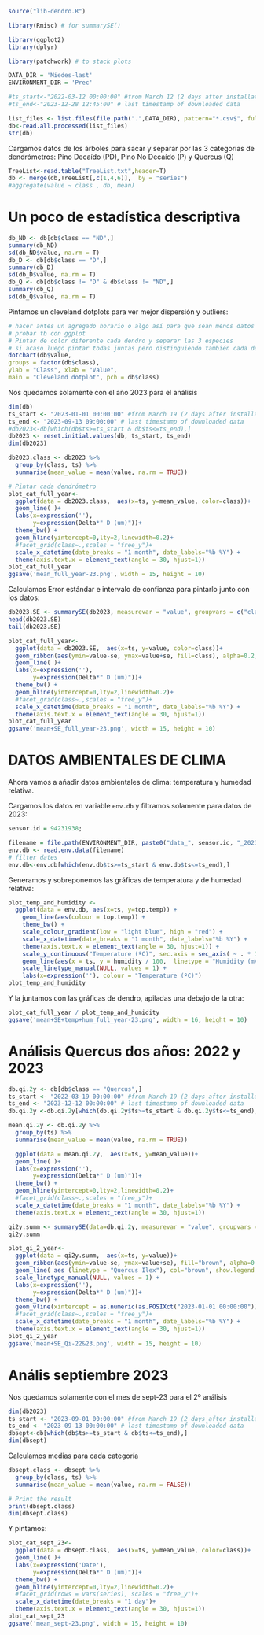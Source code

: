 
```r
source("lib-dendro.R")

library(Rmisc) # for summarySE()

library(ggplot2)
library(dplyr)

library(patchwork) # to stack plots

DATA_DIR = 'Miedes-last'
ENVIRONMENT_DIR = 'Prec'
```

```r
#ts_start<-"2022-03-12 00:00:00" #from March 12 (2 days after installation)
#ts_end<-"2023-12-28 12:45:00" # last timestamp of downloaded data
```


```r
list_files <- list.files(file.path(".",DATA_DIR), pattern="*.csv$", full.names=TRUE)
db<-read.all.processed(list_files)
str(db)
```

Cargamos datos de los árboles para sacar y separar por las 3 categorías de dendrómetros: Pino Decaído (PD), Pino No Decaído (P) y Quercus (Q)
```r
TreeList<-read.table("TreeList.txt",header=T)
db <- merge(db,TreeList[,c(1,4,6)],  by = "series") 
#aggregate(value ~ class , db, mean)
```

# Un poco de estadística descriptiva

```r
db_ND <- db[db$class == "ND",]
summary(db_ND)
sd(db_ND$value, na.rm = T)
db_D <- db[db$class == "D",]
summary(db_D)
sd(db_D$value, na.rm = T)
db_Q <- db[db$class != "D" & db$class != "ND",]
summary(db_Q)
sd(db_Q$value, na.rm = T)
```

Pintamos un cleveland dotplots para ver mejor dispersión y outliers:

```r
# hacer antes un agregado horario o algo así para que sean menos datos a pintar.
# probar tb con ggplot
# Pintar de color diferente cada dendro y separar las 3 especies
# si acaso luego pintar todas juntas pero distinguiendo también cada dendro.
dotchart(db$value,
groups = factor(db$class),
ylab = "Class", xlab = "Value",
main = "Cleveland dotplot", pch = db$class)
```


Nos quedamos solamente con el año 2023 para el análisis
```r
dim(db)
ts_start <- "2023-01-01 00:00:00" #from March 19 (2 days after installation)
ts_end <- "2023-09-13 09:00:00" # last timestamp of downloaded data
#db2023<-db[which(db$ts>=ts_start & db$ts<=ts_end),] 
db2023 <- reset.initial.values(db, ts_start, ts_end)
dim(db2023)
```


```r
db2023.class <- db2023 %>%
  group_by(class, ts) %>%
  summarise(mean_value = mean(value, na.rm = TRUE))
```


```r
# Pintar cada dendrómetro
plot_cat_full_year<-
  ggplot(data = db2023.class,  aes(x=ts, y=mean_value, color=class))+
  geom_line( )+
  labs(x=expression(''),
       y=expression(Delta*" D (um)"))+
  theme_bw() +
  geom_hline(yintercept=0,lty=2,linewidth=0.2)+
  #facet_grid(class~.,scales = "free_y")+
  scale_x_datetime(date_breaks = "1 month", date_labels="%b %Y") +
  theme(axis.text.x = element_text(angle = 30, hjust=1))
plot_cat_full_year
ggsave('mean_full_year-23.png', width = 15, height = 10)
```

Calculamos Error estándar e intervalo de confianza para pintarlo junto con los datos:

```r
db2023.SE <- summarySE(db2023, measurevar = "value", groupvars = c("class", "ts"), na.rm = TRUE)
head(db2023.SE)
tail(db2023.SE)
```


```r
plot_cat_full_year<-
  ggplot(data = db2023.SE,  aes(x=ts, y=value, color=class))+
  geom_ribbon(aes(ymin=value-se, ymax=value+se, fill=class), alpha=0.2, show.legend	= FALSE, linetype = 0) +
  geom_line( )+
  labs(x=expression(''),
       y=expression(Delta*" D (um)"))+
  theme_bw() +
  geom_hline(yintercept=0,lty=2,linewidth=0.2)+
  #facet_grid(class~.,scales = "free_y")+
  scale_x_datetime(date_breaks = "1 month", date_labels="%b %Y") +
  theme(axis.text.x = element_text(angle = 30, hjust=1))
plot_cat_full_year
ggsave('mean+SE_full_year-23.png', width = 15, height = 10)
```

# DATOS AMBIENTALES DE CLIMA

Ahora vamos a añadir datos ambientales de clima: temperatura y humedad relativa.

Cargamos los datos en variable `env.db` y filtramos solamente para datos de 2023:
```r
sensor.id = 94231938;

filename = file.path(ENVIRONMENT_DIR, paste0("data_", sensor.id, "_2023_09_13_0.csv"))
env.db <- read.env.data(filename)
# filter dates
env.db<-env.db[which(env.db$ts>=ts_start & env.db$ts<=ts_end),]
```


Generamos y sobreponemos las gráficas de temperatura y de humedad relativa:
```r
plot_temp_and_humidity <-
  ggplot(data = env.db, aes(x=ts, y=top.temp)) +
    geom_line(aes(colour = top.temp)) +
    theme_bw() +
    scale_colour_gradient(low = "light blue", high = "red") +
    scale_x_datetime(date_breaks = "1 month", date_labels="%b %Y") +
    theme(axis.text.x = element_text(angle = 30, hjust=1)) +
    scale_y_continuous("Temperature (ºC)", sec.axis = sec_axis( ~ . * 100, name = "Humidity (mV)" ))+
    geom_line(aes(x = ts, y = humidity / 100,  linetype = "Humidity (mV)"), col="blue", show.legend	= TRUE) +
    scale_linetype_manual(NULL, values = 1) +
    labs(x=expression(''), colour = "Temperature (ºC)")
plot_temp_and_humidity
```

Y la juntamos con las gráficas de dendro, apiladas una debajo de la otra:

```r
plot_cat_full_year / plot_temp_and_humidity
ggsave('mean+SE+temp+hum_full_year-23.png', width = 16, height = 10)
```

# Análisis Quercus dos años: 2022 y 2023

```r
db.qi.2y <- db[db$class == "Quercus",]
ts_start <- "2022-03-19 00:00:00" #from March 19 (2 days after installation)
ts_end <- "2023-12-12 00:00:00" # last timestamp of downloaded data
db.qi.2y <-db.qi.2y[which(db.qi.2y$ts>=ts_start & db.qi.2y$ts<=ts_end),]
```


```r
mean.qi.2y <- db.qi.2y %>%
  group_by(ts) %>%
  summarise(mean_value = mean(value, na.rm = TRUE))

```

```r
  ggplot(data = mean.qi.2y,  aes(x=ts, y=mean_value))+
  geom_line( )+
  labs(x=expression(''),
       y=expression(Delta*" D (um)"))+
  theme_bw() +
  geom_hline(yintercept=0,lty=2,linewidth=0.2)+
  #facet_grid(class~.,scales = "free_y")+
  scale_x_datetime(date_breaks = "1 month", date_labels="%b %Y") +
  theme(axis.text.x = element_text(angle = 30, hjust=1))
```

```r
qi2y.summ <- summarySE(data=db.qi.2y, measurevar = "value", groupvars = c("ts", "class"))
qi2y.summ
```


```r
plot_qi_2_year<-
  ggplot(data = qi2y.summ,  aes(x=ts, y=value))+
  geom_ribbon(aes(ymin=value-se, ymax=value+se), fill="brown", alpha=0.2, show.legend	= FALSE, linetype = 0) +
  geom_line( aes (linetype = "Quercus Ilex"), col="brown", show.legend	= TRUE) +
  scale_linetype_manual(NULL, values = 1) +
  labs(x=expression(''),
       y=expression(Delta*" D (um)"))+
  theme_bw() +
  geom_vline(xintercept = as.numeric(as.POSIXct("2023-01-01 00:00:00")), lty=2,linewidth=0.2) +
  #facet_grid(class~.,scales = "free_y")+
  scale_x_datetime(date_breaks = "1 month", date_labels="%b %Y") +
  theme(axis.text.x = element_text(angle = 30, hjust=1))
plot_qi_2_year
ggsave('mean+SE_Qi-22&23.png', width = 15, height = 10)
```




# Anális septiembre 2023

Nos quedamos solamente con el mes de sept-23 para el 2º análisis
```r
dim(db2023)
ts_start <- "2023-09-01 00:00:00" #from March 19 (2 days after installation)
ts_end <- "2023-09-13 00:00:00" # last timestamp of downloaded data
dbsept<-db[which(db$ts>=ts_start & db$ts<=ts_end),] 
dim(dbsept)
```

Calculamos medias para cada categoría
```r
dbsept.class <- dbsept %>%
  group_by(class, ts) %>%
  summarise(mean_value = mean(value, na.rm = FALSE))

# Print the result
print(dbsept.class)
dim(dbsept.class)
```


Y pintamos:

```r
plot_cat_sept_23<-
  ggplot(data = dbsept.class,  aes(x=ts, y=mean_value, color=class))+
  geom_line( )+
  labs(x=expression('Date'),
       y=expression(Delta*" D (um)"))+
  theme_bw() +
  geom_hline(yintercept=0,lty=2,linewidth=0.2)+
  #facet_grid(rows = vars(series), scales = "free_y")+
  scale_x_datetime(date_breaks = "1 day")+
  theme(axis.text.x = element_text(angle = 30, hjust=1))
plot_cat_sept_23
ggsave('mean_sept-23.png', width = 15, height = 10)
```
